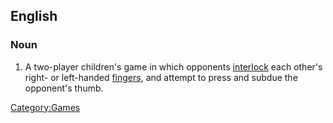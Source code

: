 ==English==
{{wikipedia|thumb wrestling}}
===Noun===
{{en-noun|sg=[[thumb]] [[war]]}}

# A two-player children's game in which opponents [[interlock]] each other's right- or left-handed [[fingers]], and attempt to press and subdue the opponent's thumb.

[[Category:Games]]